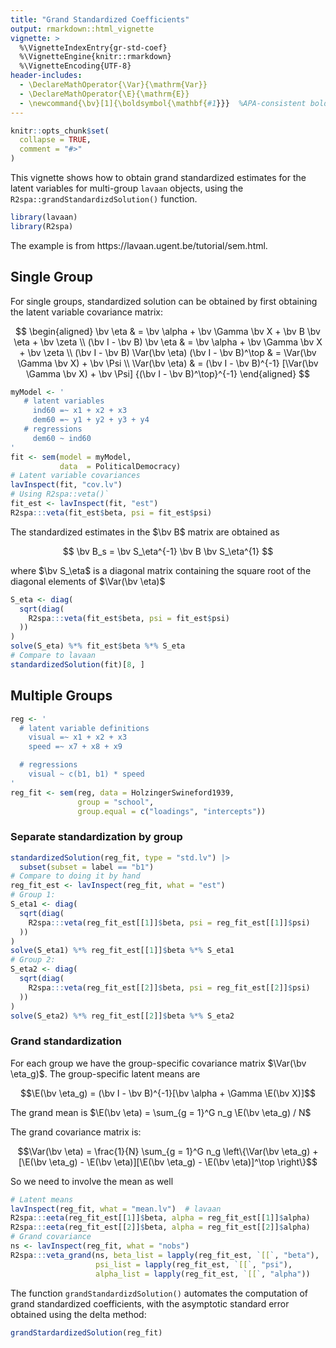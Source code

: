 ```yaml
---
title: "Grand Standardized Coefficients"
output: rmarkdown::html_vignette
vignette: >
  %\VignetteIndexEntry{gr-std-coef}
  %\VignetteEngine{knitr::rmarkdown}
  %\VignetteEncoding{UTF-8}
header-includes:
  - \DeclareMathOperator{\Var}{\mathrm{Var}}
  - \DeclareMathOperator{\E}{\mathrm{E}}
  - \newcommand{\bv}[1]{\boldsymbol{\mathbf{#1}}}  %APA-consistent bold
---
```


```r
knitr::opts_chunk$set(
  collapse = TRUE,
  comment = "#>"
)
```

This vignette shows how to obtain grand standardized estimates for the latent variables for multi-group `lavaan` objects, using the `R2spa::grandStandardizdSolution()` function.

```r
library(lavaan)
library(R2spa)
```

The example is from https://lavaan.ugent.be/tutorial/sem.html.

## Single Group

For single groups, standardized solution can be obtained by first obtaining the latent variable covariance matrix:

$$
  \begin{aligned}
    \bv \eta & = \bv \alpha + \bv \Gamma \bv X + \bv B \bv \eta + \bv \zeta \\
    (\bv I - \bv B) \bv \eta & = \bv \alpha + \bv \Gamma \bv X + \bv \zeta \\
    (\bv I - \bv B) \Var(\bv \eta) (\bv I - \bv B)^\top & = \Var(\bv \Gamma \bv X) + \bv \Psi \\
    \Var(\bv \eta) & = (\bv I - \bv B)^{-1} [\Var(\bv \Gamma \bv X) + \bv \Psi] {(\bv I - \bv B)^\top}^{-1}
  \end{aligned}
$$

```r
myModel <- '
   # latent variables
     ind60 =~ x1 + x2 + x3
     dem60 =~ y1 + y2 + y3 + y4
   # regressions
     dem60 ~ ind60
'
fit <- sem(model = myModel,
           data  = PoliticalDemocracy)
# Latent variable covariances
lavInspect(fit, "cov.lv")
# Using R2spa::veta()`
fit_est <- lavInspect(fit, "est")
R2spa:::veta(fit_est$beta, psi = fit_est$psi)
```

The standardized estimates in the $\bv B$ matrix are obtained as

$$
\bv B_s = \bv S_\eta^{-1} \bv B \bv S_\eta^{1}
$$

where $\bv S_\eta$ is a diagonal matrix containing the square root of the diagonal elements of $\Var(\bv \eta)$

```r
S_eta <- diag(
  sqrt(diag(
    R2spa:::veta(fit_est$beta, psi = fit_est$psi)
  ))
)
solve(S_eta) %*% fit_est$beta %*% S_eta
# Compare to lavaan
standardizedSolution(fit)[8, ]
```

## Multiple Groups

```r
reg <- '
  # latent variable definitions
    visual =~ x1 + x2 + x3
    speed =~ x7 + x8 + x9

  # regressions
    visual ~ c(b1, b1) * speed
'
reg_fit <- sem(reg, data = HolzingerSwineford1939,
               group = "school",
               group.equal = c("loadings", "intercepts"))
```

### Separate standardization by group

```r
standardizedSolution(reg_fit, type = "std.lv") |>
  subset(subset = label == "b1")
# Compare to doing it by hand
reg_fit_est <- lavInspect(reg_fit, what = "est")
# Group 1:
S_eta1 <- diag(
  sqrt(diag(
    R2spa:::veta(reg_fit_est[[1]]$beta, psi = reg_fit_est[[1]]$psi)
  ))
)
solve(S_eta1) %*% reg_fit_est[[1]]$beta %*% S_eta1
# Group 2:
S_eta2 <- diag(
  sqrt(diag(
    R2spa:::veta(reg_fit_est[[2]]$beta, psi = reg_fit_est[[2]]$psi)
  ))
)
solve(S_eta2) %*% reg_fit_est[[2]]$beta %*% S_eta2
```

### Grand standardization

For each group we have the group-specific covariance matrix $\Var(\bv \eta_g)$. The group-specific latent means are

$$\E(\bv \eta_g) = (\bv I - \bv B)^{-1}[\bv \alpha + \Gamma \E(\bv X)]$$

The grand mean is $\E(\bv \eta) = \sum_{g = 1}^G n_g \E(\bv \eta_g) / N$

The grand covariance matrix is:

$$\Var(\bv \eta) = \frac{1}{N} \sum_{g = 1}^G n_g \left\{\Var(\bv \eta_g) + [\E(\bv \eta_g) - \E(\bv \eta)][\E(\bv \eta_g) - \E(\bv \eta)]^\top \right\}$$

So we need to involve the mean as well

```r
# Latent means
lavInspect(reg_fit, what = "mean.lv")  # lavaan
R2spa:::eeta(reg_fit_est[[1]]$beta, alpha = reg_fit_est[[1]]$alpha)
R2spa:::eeta(reg_fit_est[[2]]$beta, alpha = reg_fit_est[[2]]$alpha)
# Grand covariance
ns <- lavInspect(reg_fit, what = "nobs")
R2spa:::veta_grand(ns, beta_list = lapply(reg_fit_est, `[[`, "beta"),
                   psi_list = lapply(reg_fit_est, `[[`, "psi"),
                   alpha_list = lapply(reg_fit_est, `[[`, "alpha"))
```

The function `grandStandardizdSolution()` automates the computation of grand standardized coefficients, with the asymptotic standard error obtained using the delta method:

```r
grandStardardizedSolution(reg_fit)
```
